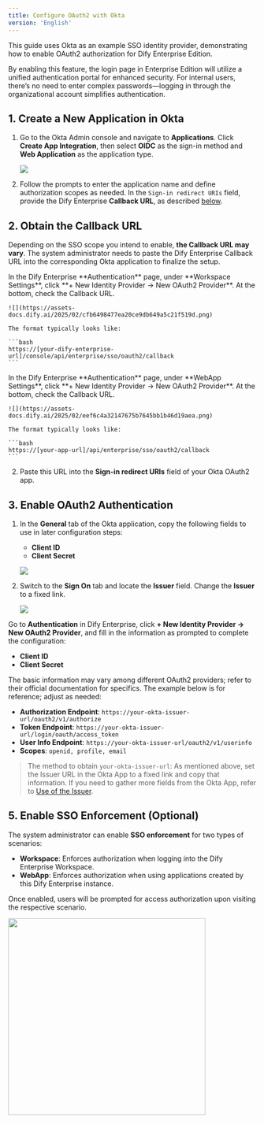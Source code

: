 ```yaml
---
title: Configure OAuth2 with Okta
version: 'English'
---
```


This guide uses Okta as an example SSO identity provider, demonstrating how to enable OAuth2 authorization for Dify Enterprise Edition.

By enabling this feature, the login page in Enterprise Edition will utilize a unified authentication portal for enhanced security. For internal users, there’s no need to enter complex passwords—logging in through the organizational account simplifies authentication.

## 1. Create a New Application in Okta

1. Go to the Okta Admin console and navigate to **Applications**. Click **Create App Integration**, then select **OIDC** as the sign-in method and **Web Application** as the application type.

   ![](https://assets-docs.dify.ai/2025/02/21c12f61141314a3a942f3423086e5ef.png)

2. Follow the prompts to enter the application name and define authorization scopes as needed. In the `Sign-in redirect URIs` field, provide the Dify Enterprise **Callback URL**, as described [below](#2-callback-url).

## 2. Obtain the Callback URL

Depending on the SSO scope you intend to enable, **the Callback URL may vary**. The system administrator needs to paste the Dify Enterprise Callback URL into the corresponding Okta application to finalize the setup.

<Tabs>
  <Tab title="Workspace">
    In the Dify Enterprise **Authentication** page, under **Workspace Settings**, click **+ New Identity Provider → New OAuth2 Provider**. At the bottom, check the Callback URL.  

    ![](https://assets-docs.dify.ai/2025/02/cfb6498477ea20ce9db649a5c21f519d.png)  

    The format typically looks like:

    ```bash
    https://[your-dify-enterprise-url]/console/api/enterprise/sso/oauth2/callback
    ```
  </Tab>
  <Tab title="WebApp">
    In the Dify Enterprise **Authentication** page, under **WebApp Settings**, click **+ New Identity Provider → New OAuth2 Provider**. At the bottom, check the Callback URL.

    ![](https://assets-docs.dify.ai/2025/02/eef6c4a32147675b7645bb1b46d19aea.png)  

    The format typically looks like:

    ```bash
    https://[your-app-url]/api/enterprise/sso/oauth2/callback
    ```
  </Tab>
</Tabs>

2. Paste this URL into the **Sign-in redirect URIs** field of your Okta OAuth2 app.

## 3. Enable OAuth2 Authentication

1. In the **General** tab of the Okta application, copy the following fields to use in later configuration steps:
   - **Client ID**
   - **Client Secret**

   ![](/zh-cn/images/okta-oidc-5.png)

2. Switch to the **Sign On** tab and locate the **Issuer** field. Change the **Issuer** to a fixed link.

   ![](https://assets-docs.dify.ai/2025/02/0cf3c5b1c3b662e48d65827ae3b34ca4.png)

Go to **Authentication** in Dify Enterprise, click **+ New Identity Provider → New OAuth2 Provider**, and fill in the information as prompted to complete the configuration:

- **Client ID**
- **Client Secret**

The basic information may vary among different OAuth2 providers; refer to their official documentation for specifics. The example below is for reference; adjust as needed:

- **Authorization Endpoint**: `https://your-okta-issuer-url/oauth2/v1/authorize`
- **Token Endpoint**: `https://your-okta-issuer-url/login/oauth/access_token`
- **User Info Endpoint**: `https://your-okta-issuer-url/oauth2/v1/userinfo`
- **Scopes**: `openid, profile, email`

> The method to obtain `your-okta-issuer-url`: As mentioned above, set the Issuer URL in the Okta App to a fixed link and copy that information. If you need to gather more fields from the Okta App, refer to [Use of the Issuer](https://support.okta.com/help/s/article/What-is-theIssuerlocated-under-the-OpenID-Connect-ID-Token-app-settings-used-for?language=en_US).

## 5. Enable SSO Enforcement (Optional)

The system administrator can enable **SSO enforcement** for two types of scenarios:

- **Workspace**: Enforces authorization when logging into the Dify Enterprise Workspace.
- **WebApp**: Enforces authorization when using applications created by this Dify Enterprise instance.

Once enabled, users will be prompted for access authorization upon visiting the respective scenario.

<img src="https://assets-docs.dify.ai/2025/02/87bf868d0058723607311265a57888c5.png" width="400" />
